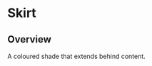 
<Meta of={SkirtStories} />

# Skirt

<ResourceLinks
  sourceCode="https://github.com/cultureamp/kaizen-design-system/tree/main/packages/components/src/Skirt"
  figma=""
  designGuidelines=""
  className="!mb-8"
/>

<KaioNotification />

<Installation
  installCommand="yarn add @kaizen/components"
  importStatement='import { Skirt, SkirtCard } from "@kaizen/components"'
/>

## Overview

A coloured shade that extends behind content.

<Canvas of={SkirtStories.Playground} />
<Controls of={SkirtStories.Playground} />
